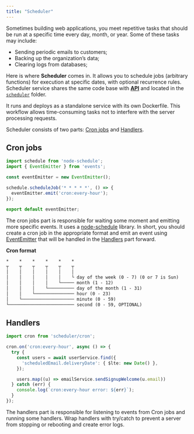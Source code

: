 ```yaml
---
title: "Scheduler"
---
```


Sometimes building web applications, you meet repetitive tasks that should be run at a specific time every day, month, or year.
Some of these tasks may include:

- Sending periodic emails to customers;
- Backing up the organization’s data;
- Clearing logs from databases;

Here is where **Scheduler** comes in. It allows you to schedule jobs (arbitrary functions) for execution at specific dates, with optional recurrence rules.
Scheduler service shares the same code base with **[API](/api-reference/overview)** and located in the [`scheduler`](https://github.com/paralect/ship/tree/master/template/apps/api/src/scheduler) folder.  

It runs and deploys as a standalone service with its own Dockerfile. This workflow allows time-consuming tasks not to interfere with the server processing requests.

Scheduler consists of two parts: [Cron jobs](#cron-jobs) and [Handlers](#handlers).

## Cron jobs

```typescript
import schedule from 'node-schedule';
import { EventEmitter } from 'events';

const eventEmitter = new EventEmitter();

schedule.scheduleJob('* * * * *', () => {
  eventEmitter.emit('cron:every-hour');
});

export default eventEmitter;
```

The cron jobs part is responsible for waiting some moment and emitting more specific events. It uses a [node-schedule](https://www.npmjs.com/package/node-schedule) library. In short, you should create a cron job in the appropriate format and emit an event using [EventEmitter](https://nodejs.dev/en/learn/the-nodejs-event-emitter/) that will be handled in the [Handlers](#handlers) part forward.

**Cron format**

```markdown
*    *    *    *    *    *
┬    ┬    ┬    ┬    ┬    ┬
│    │    │    │    │    │
│    │    │    │    │    └ day of the week (0 - 7) (0 or 7 is Sun)
│    │    │    │    └───── month (1 - 12)
│    │    │    └────────── day of the month (1 - 31)
│    │    └─────────────── hour (0 - 23)
│    └──────────────────── minute (0 - 59)
└───────────────────────── second (0 - 59, OPTIONAL)
```

## Handlers

```typescript
import cron from 'scheduler/cron';

cron.on('cron:every-hour', async () => {
  try {
    const users = await userService.find({
      'scheduledEmail.deliveryDate': { $lte: new Date() },
    });

    users.map((u) => emailService.sendSignupWelcome(u.email))
  } catch (err) {
    console.log(`cron:every-hour error: ${err}`);
  }
});
```

The handlers part is responsible for listening to events from Cron jobs and running some handlers. Wrap handlers with try/catch to prevent a server from stopping or rebooting and create error logs.   
